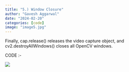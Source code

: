 ```yaml
---
title: "5.) Window Closure"
author: "Gavesh Aggarwal"
date: "2024-02-20"
categories: [code]
image: "image5.jpg"
---
```


Finally, cap.release() releases the video capture object, and cv2.destroyAllWindows() closes all OpenCV windows.

CODE :-

![](5.png)
